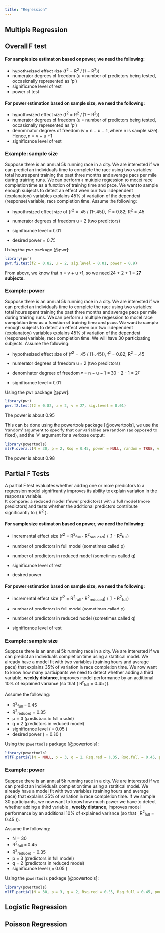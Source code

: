 ```yaml
---
title: "Regression"
---
```


## Multiple Regression

## Overall F test

#### For sample size estimation based on power, we need the following:

-   hypothesized effect size (f^2^ = R^2^ / (1 − R^2^))
-   numerator degrees of freedom (u = number of predictors being tested, occasionally represented as 'p')
-   significance level of test
-   power of test

#### For power estimation based on sample size, we need the following:

-   hypothesized effect size (f^2^ = R^2^ / (1 − R^2^))
-   numerator degrees of freedom (u = number of predictors being tested, occasionally represented as 'p')
-   denominator degrees of freedom (v = n − u − 1, where n is sample size). Hence, n = v + u +1
-   significance level of test

### Example: sample size

Suppose there is an annual 5k running race in a city. We are interested if we can predict an individual's time to complete the race using two variables: total hours spent training the past three months and average pace per mile during training runs. We can perform a multiple regression to model race completion time as a function of training time and pace. We want to sample enough subjects to detect an effect when our two independent (explanatory) variables explains 45% of variation of the dependent (response) variable, race completion time. Assume the following:

-   hypothesized effect size of (f^2^ = .45 / (1-.45)), f^2^ = 0.82; R^2^ = .45

-   numerator degrees of freedom u = 2 (two predictors)

-   significance level = 0.01

-   desired power = 0.75

Using the pwr package [@pwr]:

```r
library(pwr)
pwr.f2.test(f2 = 0.82, u = 2, sig.level = 0.01, power = 0.9)

```

From above, we know that n = v + u +1, so we need 24 + 2 + 1 = **27 subjects.**

### Example: power

Suppose there is an annual 5k running race in a city. We are interested if we can predict an individual's time to complete the race using two variables: total hours spent training the past three months and average pace per mile during training runs. We can perform a multiple regression to model race completion time as a function of training time and pace. We want to sample enough subjects to detect an effect when our two independent (explanatory) variables explains 45% of variation of the dependent (response) variable, race completion time. We will have 30 participating subjects. Assume the following:

-   hypothesized effect size of (f^2^ = .45 / (1-.45)), f^2^ = 0.82; R^2^ = .45

-   numerator degrees of freedom u = 2 (two predictors)

-   denominator degrees of freedom v = n − u − 1 = 30 - 2 - 1 = 27

-   significance level = 0.01

Using the pwr package [@pwr]:

```r
library(pwr)
pwr.f2.test(f2 = 0.82, u = 2, v = 27, sig.level = 0.01)

```

The power is about 0.95.

This can be done using the powertools package [@powertools], we use the 'random' argument to specify that our variables are random (as opposed to fixed), and the 'v' argument for a verbose output:

```r
library(powertools) 
mlrF.overall(N = 30, p = 2, Rsq = 0.45, power = NULL, random = TRUE, v = TRUE)
```

The power is about 0.98

## Partial F Tests

A partial F test evaluates whether adding one or more predictors to a regression model significantly improves its ability to explain variation in the response variable.\
It compares a reduced model (fewer predictors) with a full model (more predictors) and tests whether the additional predictors contribute significantly to ( R^2^ ).

#### For sample size estimation based on power, we need the following:

-   incremental effect size (f^2^ = R^2^~full~ - R^2^~reduced~) / (1 - R^2^~full~)

-   number of predictors in full model (sometimes called p)

-   number of predictors in reduced model (sometimes called q)

-   significance level of test

-   desired power

#### For power estimation based on sample size, we need the following:

-   incremental effect size (f^2^ = R^2^~full~ - R^2^~reduced~) / (1 - R^2^~full~)

-   number of predictors in full model (sometimes called p)

-   number of predictors in reduced model (sometimes called q)

-   significance level of test

### Example: sample size

Suppose there is an annual 5k running race in a city. We are interested if we can predict an individual's completion time using a statitical model. We already have a model fit with two variables (training hours and average pace) that explains 35% of variation in race completion time. We now want to know how many participants we need to detect whether adding a third variable, **weekly distance**, improves model performance by an additional 10% of explained variance (so that ( R^2^~full~ = 0.45 )).

Assume the following:

-   R^2^~full~ = 0.45
-   R^2^~reduced~ = 0.35
-   p = 3 (predictors in full model)
-   q = 2 (predictors in reduced model)
-   significance level ( = 0.05 )
-   desired power ( = 0.80 )

Using the `powertools` package [@powertools]:

```r
library(powertools)
mlfF.partial(N = NULL, p = 3, q = 2, Rsq.red = 0.35, Rsq.full = 0.45, power = 0.80)
```

### Example: power

Suppose there is an annual 5k running race in a city. We are interested if we can predict an individual's completion time using a statitical model. We already have a model fit with two variables (training hours and average pace) that explains 35% of variation in race completion time. If we sample 30 participants, we now want to know how much power we have to detect whether adding a third variable , **weekly distance**, improves model performance by an additional 10% of explained variance (so that ( R^2^~full~ = 0.45 )).

Assume the following:

-   N = 30
-   R^2^~full~ = 0.45
-   R^2^~reduced~ = 0.35
-   p = 3 (predictors in full model)
-   q = 2 (predictors in reduced model)
-   significance level ( = 0.05 )

Using the `powertools` package [@powertools]:

```r
library(powertools)
mlfF.partial(N = 30, p = 3, q = 2, Rsq.red = 0.35, Rsq.full = 0.45, power = NULL)
```

## Logistic Regression

## Poisson Regression
